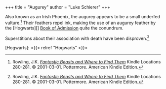+++
title = "Augurey"
author = "Luke Schierer"
+++

Also known as an Irish Phoenix, the augurey appears to be a small underfed
vulture.[^220725-6]  Their feathers repel ink, making the use of an augurey
feather by the [Hogwarts][] [Book of Admission][] quite the conundrum.

Superstitions about their association with death have been disproven.[^220725-7]

[Book of Admission]: <https://www.rowlingindex.org/work/qaba/>

[Hogwarts]: <{{< relref "Hogwarts" >}}>

[^220725-6]: Rowling, J.K.
	_[Fantastic Beasts and Where to Find Them](https://www.goodreads.com/book/show/41899.Fantastic_Beasts_and_Where_to_Find_Them)_
    Kindle Locations 280-281.
	© 2001-03-01. Pottermore. American Kindle Edition.

[^220725-7]: Rowling, J.K.
	_[Fantastic Beasts and Where to Find Them](https://www.goodreads.com/book/show/41899.Fantastic_Beasts_and_Where_to_Find_Them)_
    Kindle Locations 280-281.
	© 2001-03-01. Pottermore. American Kindle Edition.


